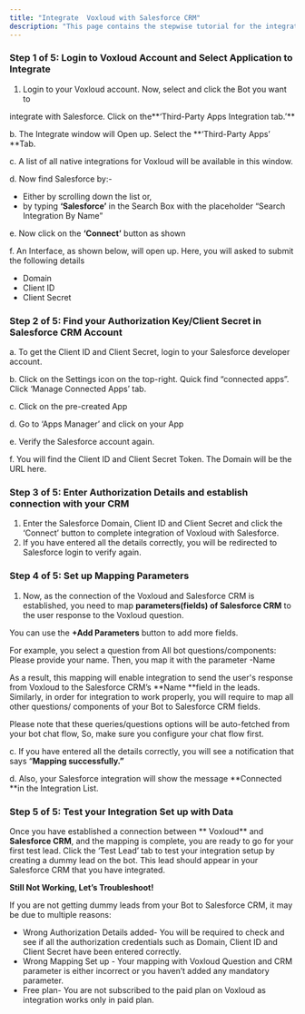 ```yaml
---
title: "Integrate  Voxloud with Salesforce CRM"
description: "This page contains the stepwise tutorial for the integration with  Voxloud"
---
```


### **Step 1 of 5: Login to  Voxloud Account and Select Application to Integrate**

1. Login to your  Voxloud account. Now, select and click the Bot you want to

integrate with Salesforce. Click on the**‘Third-Party Apps Integration tab.’** 

b. The Integrate window will Open up. Select the **‘Third-Party Apps’ **Tab.

c. A list of all native integrations for  Voxloud will be available in this window.

d. Now find Salesforce by:-

- Either by scrolling down the list or,
- by typing **‘Salesforce’** in the Search Box with the placeholder “Search Integration By Name”

e. Now click on the **‘Connect’** button as shown

f. An Interface, as shown below, will open up. Here, you will asked to submit the following details

- Domain
- Client ID
- Client Secret

### **Step 2 of 5: Find your Authorization Key/Client Secret in Salesforce CRM Account**

a. To get the Client ID and Client Secret, login to your Salesforce developer account.

b. Click on the Settings icon on the top-right. Quick find “connected apps”. Click ‘Manage Connected Apps’ tab.

c. Click on the pre-created App

d. Go to ‘Apps Manager’ and click on your App

e. Verify the Salesforce account again.

f. You will find the Client ID and Client Secret Token. The Domain will be the URL here.

### **Step 3 of 5: Enter Authorization Details and establish connection with your CRM**

1. Enter the Salesforce Domain, Client ID and Client Secret and click the ‘Connect’ button to complete integration of  Voxloud with Salesforce.
2.    If you have entered all the details correctly, you will be redirected to Salesforce login to verify again.

### **Step 4 of 5: Set up Mapping Parameters**

1. Now, as the connection of the  Voxloud and Salesforce CRM is established, you need to map **parameters(fields) of Salesforce CRM** to the user response to the  Voxloud question.

You can use the **\+Add Parameters** button to add more fields.

For example, you select a question from All bot questions/components: Please provide your name. Then, you map it with the parameter -Name

As a result, this mapping will enable integration to send the user's response from  Voxloud to the Salesforce CRM’s **Name **field in the leads. Similarly, in order for integration to work properly, you will require to map all other questions/ components of your Bot to Salesforce CRM fields.

Please note that these queries/questions options will be auto-fetched from your bot chat flow, So, make sure you configure your chat flow first.

c. If you have entered all the details correctly, you will see a notification that says “**Mapping successfully.”**

d.  Also, your Salesforce integration will show the message **Connected **in the Integration List.

### **Step 5 of 5: Test your Integration Set up with Data**

Once you have established a connection between ** Voxloud** and **Salesforce CRM**, and the mapping is complete, you are ready to go for your first test lead. Click the ‘Test Lead’ tab to test your integration setup by creating a dummy lead on the bot. This lead should appear in your Salesforce CRM that you have integrated.

**Still Not Working, Let’s Troubleshoot\!**

If you are not getting dummy leads from your Bot to Salesforce CRM, it may be due to multiple reasons:

- Wrong Authorization Details added- You will be required to check and see if all the authorization credentials such as Domain, Client ID and Client Secret have been entered correctly.
- Wrong Mapping Set up - Your mapping with  Voxloud Question and CRM parameter is either incorrect or you haven’t added any mandatory parameter.
- Free plan- You are not subscribed to the paid plan on  Voxloud as integration works only in paid plan.

 